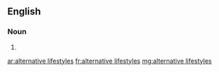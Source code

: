 ==English==

===Noun===
{{head|en}}

# {{plural of|alternative lifestyle}}

[[ar:alternative lifestyles]]
[[fr:alternative lifestyles]]
[[mg:alternative lifestyles]]